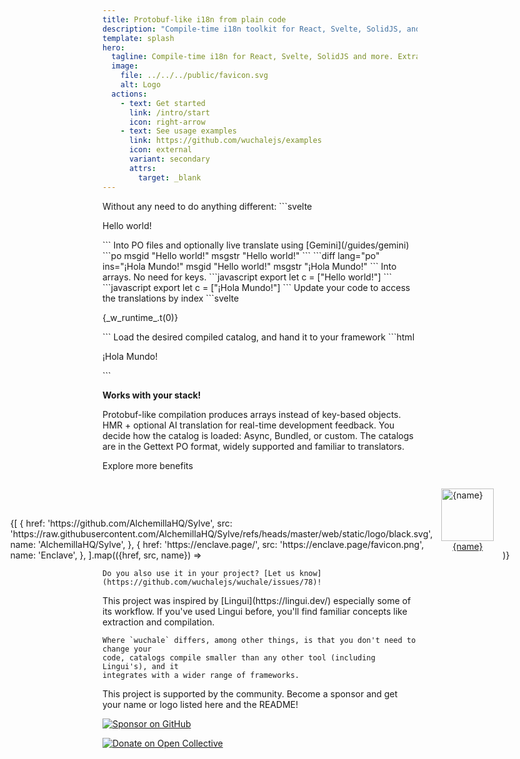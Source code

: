 ```yaml
---
title: Protobuf-like i18n from plain code
description: "Compile-time i18n toolkit for React, Svelte, SolidJS, and JavaScript. Extract translations from plain code without wrappers or keys."
template: splash
hero:
  tagline: Compile-time i18n for React, Svelte, SolidJS and more. Extract translations from plain code without changing your workflow.
  image:
    file: ../../../public/favicon.svg
    alt: Logo
  actions:
    - text: Get started
      link: /intro/start
      icon: right-arrow
    - text: See usage examples
      link: https://github.com/wuchalejs/examples
      icon: external
      variant: secondary
      attrs:
        target: _blank
---
```



<CardGrid stagger>
	<Card title="Write plain code" icon="pencil">
        Without any need to do anything different:
        ```svelte
        <p>Hello world!</p>
        ```
	</Card>
	<Card title="Extract and translate" icon="translate">
        Into PO files and optionally live translate using [Gemini](/guides/gemini)
        <Tabs syncKey="locale">
            <TabItem label="English">
                ```po
                msgid "Hello world!"
                msgstr "Hello world!"
                ```
            </TabItem>
            <TabItem label="Spanish (translated)">
                ```diff lang="po" ins="¡Hola Mundo!"
                msgid "Hello world!"
                msgstr "¡Hola Mundo!"
                ```
            </TabItem>
        </Tabs>
	</Card>
	<Card title="Compile catalogs" icon="rocket">
        Into arrays. No need for keys.
        <Tabs syncKey="locale">
            <TabItem label="English">
                ```javascript
                export let c = ["Hello world!"]
                ```
            </TabItem>
            <TabItem label="Spanish (translated)">
                ```javascript
                export let c = ["¡Hola Mundo!"]
                ```
            </TabItem>
        </Tabs>
	</Card>
	<Card title="Transform" icon="setting">
        Update your code to access the translations by index
        ```svelte
        <p>{_w_runtime_.t(0)}</p>
        ```
	</Card>
	<Card title="Render" icon="open-book">
        Load the desired compiled catalog, and hand it to your framework
        ```html
        <p>¡Hola Mundo!</p>
        ```
	</Card>
</CardGrid>

**Works with your stack!**

<Supported />

<CardGrid>
    <Card title="Smallest Bundles" icon="rocket">
        Protobuf-like compilation produces arrays instead of key-based objects.
    </Card>
    <Card title="Real-time Translation" icon="translate">
        HMR + optional AI translation for real-time development feedback.
    </Card>
    <Card title="Flexible catalog loading" icon="cloud-download">
        You decide how the catalog is loaded: Async, Bundled, or custom.
    </Card>
    <Card title="Standard format" icon="document">
        The catalogs are in the Gettext PO format, widely supported and familiar to translators.
    </Card>
</CardGrid>

<LinkButton href="/intro/why" variant="secondary">Explore more benefits</LinkButton>

<Card title="Used by projects">
    <div style="display:flex; justify-content: center; align-items: flex-end">
        {[
            {
                href: 'https://github.com/AlchemillaHQ/Sylve',
                src: 'https://raw.githubusercontent.com/AlchemillaHQ/Sylve/refs/heads/master/web/static/logo/black.svg',
                name: 'AlchemillaHQ/Sylve',
            },
            {
                href: 'https://enclave.page/',
                src: 'https://enclave.page/favicon.png',
                name: 'Enclave',
            },
        ].map(({href, src, name}) => 
            <a href={href} style="display:flex; flex-direction: column; align-items: center; margin: 1em;" target="_blank">
                <img
                    style="width:6em"
                    src={src}
                    alt={name}
                />
                <span>{name}</span>
            </a>
        )}
    </div>

    Do you also use it in your project? [Let us know](https://github.com/wuchalejs/wuchale/issues/78)!

</Card>

<Card title="Inspiration">
    This project was inspired by [Lingui](https://lingui.dev/) especially some of
    its workflow. If you've used Lingui before, you'll find familiar concepts like
    extraction and compilation.

    Where `wuchale` differs, among other things, is that you don't need to change your
    code, catalogs compile smaller than any other tool (including Lingui's), and it
    integrates with a wider range of frameworks.
</Card>

<Card title="Support">

This project is supported by the community. Become a sponsor and get your name or logo listed here and the README!

[![Sponsor on GitHub](https://img.shields.io/badge/Sponsor%20on-GitHub-%23ea4aaa?logo=github&logoColor=white)](https://github.com/sponsors/K1DV5)

[![Donate on Open Collective](https://img.shields.io/badge/Donate%20on-Open%20Collective-%230092e6?logo=opencollective&logoColor=white)](https://opencollective.com/wuchale)

</Card>
